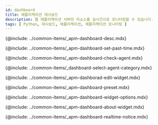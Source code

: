 ```yaml
---
id: dashboard
title: 애플리케이션 대시보드
description: 웹 애플리케이션 서버의 리소스를 실시간으로 모니터링할 수 있습니다.
tags: [ Python, 대시보드, 애플리케이션, 애플리케이션 모니터링 ]
---
```


<!-- 애플리케이션 대시보드 소개-->
{@include: ../common-items/_apm-dashboard-desc.mdx} 

<!-- 과거 데이터 조회하기-->
{@include: ../common-items/_apm-dashboard-set-past-time.mdx} 

<!-- 에이전트 확인하기-->
{@include: ../common-items/_apm-dashboard-check-agent.mdx} 

<!-- 분류별 에이전트 모니터링-->
{@include: ../common-items/_dashboard-select-agent-category.mdx}

<!-- 위젯 편집하기-->
{@include: ../common-items/_apm-dashborad-edit-widget.mdx}

<!-- 프리셋-->
{@include: ../common-items/_apm-dashboard-preset.mdx}

<!-- 위젯 옵션 이용하기-->
{@include: ../common-items/_apm-dashboard-widget-options.mdx}

<!-- 위젯 알아보기-->
{@include: ../common-items/_apm-dashboard-about-widget.mdx}

<!-- 실시간 알림 확인하기-->
{@include: ../common-items/_apm-dashboard-realtime-notice.mdx}